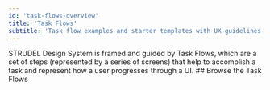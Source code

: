 ```yaml
---
id: 'task-flows-overview'
title: 'Task Flows'
subtitle: 'Task flow examples and starter templates with UX guidelines'
---
```


<Hero>
  STRUDEL Design System is framed and guided by Task Flows, which are a set of steps (represented by a series of screens) that help to accomplish a task and represent how a user progresses through a UI.
</Hero>
<PageContainer> 
  ## Browse the Task Flows
  <Stack spacing={2}>
    <TaskFlowCard name="Add Notes" showDescription showTags />
    <TaskFlowCard name="Compare Data" showDescription showTags />
    <TaskFlowCard name="Contribute Data" showDescription showTags />
    <TaskFlowCard name="Create Process Graph" showDescription showTags />
    <TaskFlowCard name="Explore Data" showDescription showTags />
    <TaskFlowCard name="Manage Account" showDescription showTags />
    <TaskFlowCard name="Monitor Activities" showDescription showTags />
    <TaskFlowCard name="Review AI Feature Extraction" showDescription showTags />
    <TaskFlowCard name="Run Computation" showDescription showTags />
    <TaskFlowCard name="Run Interactive Computation" showDescription showTags />
    <TaskFlowCard name="Search Data Repositories" showDescription showTags />
    <TaskFlowCard name="Track State" showDescription showTags />
  </Stack>
</PageContainer> 